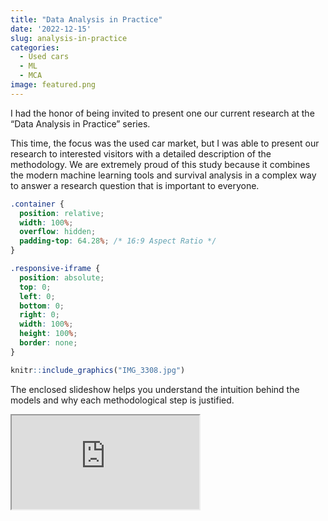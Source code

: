 ```yaml
---
title: "Data Analysis in Practice"
date: '2022-12-15'
slug: analysis-in-practice
categories: 
  - Used cars
  - ML
  - MCA
image: featured.png
---
```


I had the honor of being invited to present one our current research at the "Data Analysis in Practice" series.

This time, the focus was the used car market, but I was able to present our research to interested visitors with a detailed description of the methodology. We are extremely proud of this study because it combines the modern machine learning tools and survival analysis in a complex way to answer a research question that is important to everyone.

```css
.container {
  position: relative;
  width: 100%;
  overflow: hidden;
  padding-top: 64.28%; /* 16:9 Aspect Ratio */
}

.responsive-iframe {
  position: absolute;
  top: 0;
  left: 0;
  bottom: 0;
  right: 0;
  width: 100%;
  height: 100%;
  border: none;
}
```

```r
knitr::include_graphics("IMG_3308.jpg")
```

The enclosed slideshow helps you understand the intuition behind the models and why each methodological step is justified.

::: container
<iframe class="responsive-iframe" src="https://marcellgranat.github.io/used-car-liquidity/analysis-in-practice.html"></iframe>
:::
